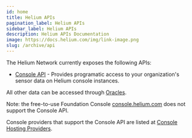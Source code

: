 ```yaml
---
id: home
title: Helium APIs
pagination_label: Helium APIs
sidebar_label: Helium APIs
description: Helium APIs Documentation
image: https://docs.helium.com/img/link-image.png
slug: /archive/api
---
```


The Helium Network currently exposes the following APIs:

- [Console API](/console/api) - Provides programatic access to your organization's sensor data on
  Helium console instances.

All other data can be accessed through [Oracles](/oracles/).

Note: the free-to-use Foundation Console [console.helium.com](https://console.helium.com) does not
support the Console API.

Console providers that support the Console API are listed at
[Console Hosting Providers](/console/hosting-providers).
